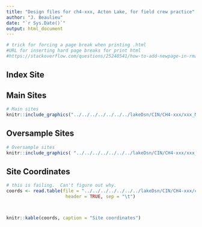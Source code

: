 ```yaml
---
title: "Design files for ch4-xxx, Acton Lake, for field crew practice"
author: "J. Beaulieu"
date: "`r Sys.Date()`"
output: html_document
---
```


```r
# trick for forcing a page break when printing .html
#URL for inserting hard page breaks for print html
#https://stackoverflow.com/questions/25240541/how-to-add-newpage-in-rmarkdown-in-a-smart-way
```

## Index Site


## Main Sites
```r
# Main sites
knitr::include_graphics("../../../../../../../lakeDsn/CIN/CH4-xxx/xxx_Main.png")
```
<P style="page-break-before: always">
  
  

## Oversample Sites
```r
# Oversample sites
knitr::include_graphics( "../../../../../../../lakeDsn/CIN/CH4-xxx/xxx_Over.png")
```

<P style="page-break-before: always">
## Site Coordinates
```r
# this is failing.  Can't figure out why.
coords <- read.table(file = "../../../../../../../lakeDsn/CIN/CH4-xxx/ch4-xxxSites.txt",
                      header = TRUE, sep = "\t")



knitr::kable(coords, caption = "Site coordinates")
```